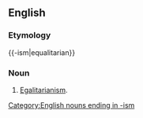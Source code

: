 ==English==

===Etymology===
{{-ism|equalitarian}}

===Noun===
{{en-noun|-}}

# [[Egalitarianism]].

[[Category:English nouns ending in -ism]]
